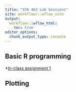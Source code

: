 ```yaml
---
title: "STA 463 Lab Sessions"
site: workflowr::wflow_site
output:
  workflowr::wflow_html:
    toc: true
editor_options:
  chunk_output_type: console
---
```


## Basic R programming
*[In-class assignment 1](inclass1.html)


## Plotting
